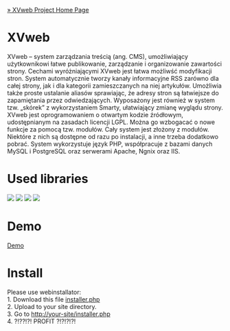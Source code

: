 [[http://bordeux.net/XVweb/|&raquo; XVweb Project Home Page]]

= XVweb =

XVweb – system zarządzania treścią (ang. CMS), umożliwiający użytkownikowi łatwe publikowanie, zarządzanie i organizowanie zawartości strony. Cechami wyróżniającymi XVweb jest łatwa możliwść modyfikacji stron. System automatycznie tworzy kanały informacyjne RSS zarówno dla całej strony, jak i dla kategorii zamieszczanych na niej artykułów. Umożliwia także proste ustalanie aliasów sprawiając, że adresy stron są łatwiejsze do zapamiętania przez odwiedzających. Wyposażony jest również w system tzw. „skórek” z wykorzystaniem Smarty, ułatwiający zmianę wyglądu strony. XVweb jest oprogramowaniem o otwartym kodzie źródłowym, udostępnianym na zasadach licencji LGPL. Można go wzbogacać o nowe funkcje za pomocą tzw. modułów. Cały system jest złożony z modułów. Niektóre z nich są dostępne od razu po instalacji, a inne trzeba dodatkowo pobrać. System wykorzystuje język PHP, współpracuje z bazami danych MySQL i PostgreSQL oraz serwerami Apache, Ngnix oraz IIS.


= Used libraries =

<img src="http://www.bordeux.net/File/4491/phpmysqllogo%5B1%5D.png?height=65" />
<img src="http://www.bordeux.net/File/4492/jquerylogo%5B1%5D.png" />
<img src="http://www.bordeux.net/File/4494/smarty.png" />
<img src="http://www.bordeux.net/File/4493/geshi%5B1%5D.png" />

= Demo =
[[http://bordeux.net/XVweb/|Demo]]

= Install =
Please use webinstallator:<br />
1. Download this file <a href="https://raw.github.com/bordeux/XVweb/gh-pages/installer.php">installer.php</a><br />
2. Upload to your site directory. <br />
3. Go to http://your-site/installer.php <br />
4. ?!??!?! PROFIT ?!?!?!?! <br />
